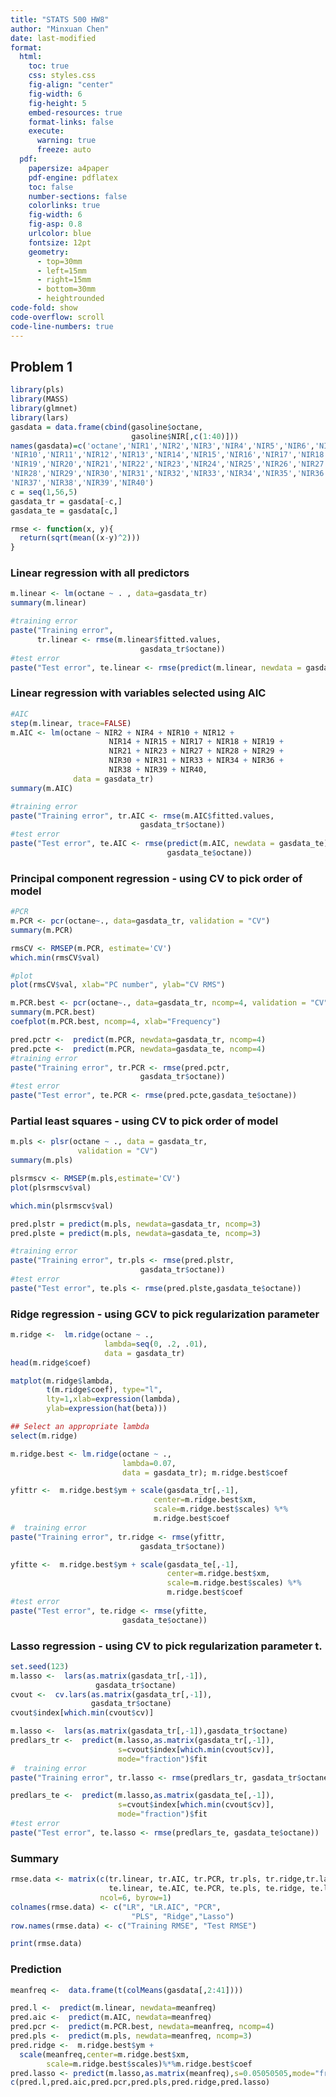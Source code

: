```yaml
---
title: "STATS 500 HW8"
author: "Minxuan Chen"
date: last-modified
format:
  html:
    toc: true
    css: styles.css
    fig-align: "center"
    fig-width: 6
    fig-height: 5
    embed-resources: true
    format-links: false
    execute:
      warning: true
      freeze: auto
  pdf:
    papersize: a4paper
    pdf-engine: pdflatex
    toc: false
    number-sections: false
    colorlinks: true
    fig-width: 6
    fig-asp: 0.8
    urlcolor: blue
    fontsize: 12pt
    geometry:
      - top=30mm
      - left=15mm
      - right=15mm
      - bottom=30mm
      - heightrounded
code-fold: show
code-overflow: scroll
code-line-numbers: true
---
```


```{=latex}
% Trigger ToC creation in LaTeX
\tableofcontents
\thispagestyle{empty}
\vspace{20pt}
Github repo: \url{https://github.com/PKUniiiiice/STATS_500}

\newpage

\setcounter{page}{1}
```

## Problem 1
```r
library(pls)
library(MASS)
library(glmnet)
library(lars)
gasdata = data.frame(cbind(gasoline$octane,
                           gasoline$NIR[,c(1:40)]))
names(gasdata)=c('octane','NIR1','NIR2','NIR3','NIR4','NIR5','NIR6','NIR7','NIR8','NIR9',
'NIR10','NIR11','NIR12','NIR13','NIR14','NIR15','NIR16','NIR17','NIR18',
'NIR19','NIR20','NIR21','NIR22','NIR23','NIR24','NIR25','NIR26','NIR27',
'NIR28','NIR29','NIR30','NIR31','NIR32','NIR33','NIR34','NIR35','NIR36',
'NIR37','NIR38','NIR39','NIR40')
c = seq(1,56,5)
gasdata_tr = gasdata[-c,]
gasdata_te = gasdata[c,]

rmse <- function(x, y){
  return(sqrt(mean((x-y)^2)))
}
```

### Linear regression with all predictors
```r
m.linear <- lm(octane ~ . , data=gasdata_tr)
summary(m.linear)

#training error
paste("Training error",
      tr.linear <- rmse(m.linear$fitted.values,
                             gasdata_tr$octane))
#test error
paste("Test error", te.linear <- rmse(predict(m.linear, newdata = gasdata_te),gasdata_te$octane))
```

### Linear regression with variables selected using AIC
```r
#AIC 
step(m.linear, trace=FALSE)
m.AIC <- lm(octane ~ NIR2 + NIR4 + NIR10 + NIR12 + 
                      NIR14 + NIR15 + NIR17 + NIR18 + NIR19 +
                      NIR21 + NIR23 + NIR27 + NIR28 + NIR29 + 
                      NIR30 + NIR31 + NIR33 + NIR34 + NIR36 +
                      NIR38 + NIR39 + NIR40,
              data = gasdata_tr)
summary(m.AIC)

#training error
paste("Training error", tr.AIC <- rmse(m.AIC$fitted.values,
                             gasdata_tr$octane))
#test error
paste("Test error", te.AIC <- rmse(predict(m.AIC, newdata = gasdata_te),
                                   gasdata_te$octane))
```

### Principal component regression - using CV to pick order of model
```r
#PCR
m.PCR <- pcr(octane~., data=gasdata_tr, validation = "CV")
summary(m.PCR)

rmsCV <- RMSEP(m.PCR, estimate='CV')
which.min(rmsCV$val)

#plot
plot(rmsCV$val, xlab="PC number", ylab="CV RMS")

m.PCR.best <- pcr(octane~., data=gasdata_tr, ncomp=4, validation = "CV")
summary(m.PCR.best)
coefplot(m.PCR.best, ncomp=4, xlab="Frequency")

pred.pctr <-  predict(m.PCR, newdata=gasdata_tr, ncomp=4)
pred.pcte <-  predict(m.PCR, newdata=gasdata_te, ncomp=4)
#training error
paste("Training error", tr.PCR <- rmse(pred.pctr,
                             gasdata_tr$octane))
#test error
paste("Test error", te.PCR <- rmse(pred.pcte,gasdata_te$octane))
```

### Partial least squares - using CV to pick order of model
```r
m.pls <- plsr(octane ~ ., data = gasdata_tr,
               validation = "CV")
summary(m.pls)

plsrmscv <- RMSEP(m.pls,estimate='CV')
plot(plsrmscv$val)

which.min(plsrmscv$val)

pred.plstr = predict(m.pls, newdata=gasdata_tr, ncomp=3)
pred.plste = predict(m.pls, newdata=gasdata_te, ncomp=3)

#training error
paste("Training error", tr.pls <- rmse(pred.plstr,
                             gasdata_tr$octane))
#test error
paste("Test error", te.pls <- rmse(pred.plste,gasdata_te$octane))
```

### Ridge regression - using GCV to pick regularization parameter
```r
m.ridge <-  lm.ridge(octane ~ .,
                     lambda=seq(0, .2, .01),
                     data = gasdata_tr)
head(m.ridge$coef)

matplot(m.ridge$lambda,
        t(m.ridge$coef), type="l",
        lty=1,xlab=expression(lambda),
        ylab=expression(hat(beta)))

## Select an appropriate lambda
select(m.ridge)

m.ridge.best <- lm.ridge(octane ~ .,
                         lambda=0.07,
                         data = gasdata_tr); m.ridge.best$coef

yfittr <-  m.ridge.best$ym + scale(gasdata_tr[,-1],
                                center=m.ridge.best$xm,
                                scale=m.ridge.best$scales) %*%
                                m.ridge.best$coef
#  training error
paste("Training error", tr.ridge <- rmse(yfittr,
                             gasdata_tr$octane))

yfitte <-  m.ridge.best$ym + scale(gasdata_te[,-1],
                                   center=m.ridge.best$xm,
                                   scale=m.ridge.best$scales) %*%
                                   m.ridge.best$coef
#test error
paste("Test error", te.ridge <- rmse(yfitte,
                         gasdata_te$octane))
```

### Lasso regression - using CV to pick regularization parameter t.
```r
set.seed(123)
m.lasso <-  lars(as.matrix(gasdata_tr[,-1]),
                   gasdata_tr$octane)
cvout <-  cv.lars(as.matrix(gasdata_tr[,-1]),
                  gasdata_tr$octane)
cvout$index[which.min(cvout$cv)]

m.lasso <-  lars(as.matrix(gasdata_tr[,-1]),gasdata_tr$octane)
predlars_tr <-  predict(m.lasso,as.matrix(gasdata_tr[,-1]),
                        s=cvout$index[which.min(cvout$cv)],
                        mode="fraction")$fit
#  training error
paste("Training error", tr.lasso <- rmse(predlars_tr, gasdata_tr$octane))

predlars_te <-  predict(m.lasso,as.matrix(gasdata_te[,-1]),
                        s=cvout$index[which.min(cvout$cv)],
                        mode="fraction")$fit
#test error
paste("Test error", te.lasso <- rmse(predlars_te, gasdata_te$octane))


```
### Summary
```r
rmse.data <- matrix(c(tr.linear, tr.AIC, tr.PCR, tr.pls, tr.ridge,tr.lasso,
                      te.linear, te.AIC, te.PCR, te.pls, te.ridge, te.lasso),
                    ncol=6, byrow=1)
colnames(rmse.data) <- c("LR", "LR.AIC", "PCR",
                           "PLS", "Ridge","Lasso")
row.names(rmse.data) <- c("Training RMSE", "Test RMSE")

print(rmse.data)
```

### Prediction
```r
meanfreq <-  data.frame(t(colMeans(gasdata[,2:41])))

pred.l <-  predict(m.linear, newdata=meanfreq)
pred.aic <-  predict(m.AIC, newdata=meanfreq)
pred.pcr <-  predict(m.PCR.best, newdata=meanfreq, ncomp=4)
pred.pls <-  predict(m.pls, newdata=meanfreq, ncomp=3)
pred.ridge <-  m.ridge.best$ym +
  scale(meanfreq,center=m.ridge.best$xm,
        scale=m.ridge.best$scales)%*%m.ridge.best$coef
pred.lasso <- predict(m.lasso,as.matrix(meanfreq),s=0.05050505,mode="fraction")$fit
c(pred.l,pred.aic,pred.pcr,pred.pls,pred.ridge,pred.lasso)
```
